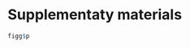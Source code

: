 # Supplementaty materials {-}

\renewcommand{\thefigure}{S\arabic{figure}}
\setcounter{figure}{0}
\renewcommand{\thetable}{S\arabic{table}}
\setcounter{table}{0}
\renewcommand{\theequation}{S\arabic{equation}}
\setcounter{equation}{0}

```r
figg$p
```
